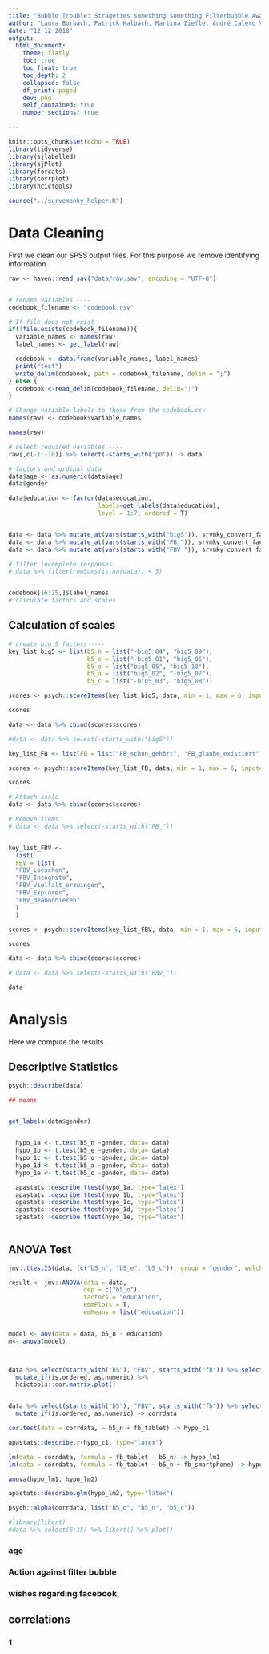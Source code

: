 ```yaml
---
title: "Bubble Trouble: Strageties something something Filterbubble Awareness"
author: "Laura Burbach, Patrick Halbach, Martina Ziefle, André Calero Valdez"
date: "12 12 2018"
output: 
  html_document:
    theme: flatly
    toc: true
    toc_float: true
    toc_depth: 2
    collapsed: false
    df_print: paged
    dev: png
    self_contained: true
    number_sections: true

---
```


```r
knitr::opts_chunk$set(echo = TRUE)
library(tidyverse)
library(sjlabelled)
library(sjPlot)
library(forcats)
library(corrplot)
library(hcictools)

source("../survemonky_helper.R")
```

# Data Cleaning
First we clean our SPSS output files. For this purpose we remove identifying information..

```r
raw <- haven::read_sav("data/raw.sav", encoding = "UTF-8")


# rename variables ---- 
codebook_filename <- "codebook.csv"

# If file does not exist
if(!file.exists(codebook_filename)){
  variable_names <- names(raw)
  label_names <- get_label(raw)

  codebook <- data.frame(variable_names, label_names)
  print("test")
  write_delim(codebook, path = codebook_filename, delim = ";")
} else {
  codebook <-read_delim(codebook_filename, delim=";")
}

# Change variable labels to those from the codebook.csv
names(raw) <- codebook$variable_names

names(raw)

# select required variables ----
raw[,c(-1:-10)] %>% select(-starts_with("p0")) -> data

# factors and ordinal data
data$age <- as.numeric(data$age)
data$gender

data$education <- factor(data$education, 
                         labels=get_labels(data$education), 
                         level = 1:7, ordered = T)


data <- data %>% mutate_at(vars(starts_with("big5")), srvmky_convert_factor, rev = T )
data <- data %>% mutate_at(vars(starts_with("FB_")), srvmky_convert_factor, rev = T ) 
data <- data %>% mutate_at(vars(starts_with("FBV_")), srvmky_convert_factor, rev = T )

# filter incomplete responses
# data %>% filter(rowSums(is.na(data)) < 5)


codebook[16:25,]$label_names
# calculate factors and scales


```


## Calculation of scales

```r

# create big 5 factors ----  
key_list_big5 <- list(b5_n = list("-big5_04", "big5_09"),
                      b5_e = list("-big5_01", "big5_06"),
                      b5_o = list("big5_05", "big5_10"),
                      b5_a = list("big5_02", "-big5_07"),
                      b5_c = list("-big5_03", "big5_08"))

scores <- psych::scoreItems(key_list_big5, data, min = 1, max = 6, impute = "mean")  

scores

data <- data %>% cbind(scores$scores) 

#data <- data %>% select(-starts_with("big5"))

key_list_FB <- list(FB = list("FB_schon_gehört", "FB_glaube_existiert", "FB_betrifft_persönlich", "FB_Problem", "FB_interessante_Beiträge", "FB_bewusstes_Vorgehen"))

scores <- psych::scoreItems(key_list_FB, data, min = 1, max = 6, impute = "mean")  

scores

# Attach scale
data <- data %>% cbind(scores$scores) 

# Remove items
# data <- data %>% select(-starts_with("FB_"))


key_list_FBV <-
  list(
  FBV = list(
  "FBV_Loeschen",
  "FBV_Incognito",
  "FBV_Vielfalt_erzwingen",
  "FBV_Explorer",
  "FBV_deabonnieren"
  )
  )

scores <- psych::scoreItems(key_list_FBV, data, min = 1, max = 6, impute = "mean")

scores

data <- data %>% cbind(scores$scores) 

# data <- data %>% select(-starts_with("FBV_"))

data

```

# Analysis
Here we compute the results

## Descriptive Statistics
```r
psych::describe(data)
```

```r
## means


get_labels(data$gender)


  hypo_1a <- t.test(b5_n ~gender, data= data)
  hypo_1b <- t.test(b5_e ~gender, data= data)
  hypo_1c <- t.test(b5_o ~gender, data= data)
  hypo_1d <- t.test(b5_a ~gender, data= data)
  hypo_1e <- t.test(b5_c ~gender, data= data)

  apastats::describe.ttest(hypo_1a, type="latex")
  apastats::describe.ttest(hypo_1b, type="latex")
  apastats::describe.ttest(hypo_1c, type="latex")  
  apastats::describe.ttest(hypo_1d, type="latex")  
  apastats::describe.ttest(hypo_1e, type="latex")  
  

```

## ANOVA Test

```r

jmv::ttestIS(data, (c("b5_n", "b5_e", "b5_c")), group = "gender", welchs = T, norm = T)

result <- jmv::ANOVA(data = data, 
                     dep = c("b5_o"), 
                     factors = "education", 
                     emmPlots = T, 
                     emMeans = list("education"))


model <- aov(data = data, b5_n ~ education)
m<- anova(model)



data %>% select(starts_with("b5"), "FBV", starts_with("fb")) %>% select(1:10) %>% 
  mutate_if(is.ordered, as.numeric) %>% 
  hcictools::cor.matrix.plot()


data %>% select(starts_with("b5"), "FBV", starts_with("fb")) %>% select(1:10) %>% 
  mutate_if(is.ordered, as.numeric) -> corrdata

cor.test(data = corrdata, ~ b5_n + fb_tablet) -> hypo_c1

apastats::describe.r(hypo_c1, type="latex")

lm(data = corrdata, formula = fb_tablet ~ b5_n) -> hypo_lm1
lm(data = corrdata, formula = fb_tablet ~ b5_n + fb_smartphone) -> hypo_lm2

anova(hypo_lm1, hypo_lm2)

apastats::describe.glm(hypo_lm2, type="latex")

psych::alpha(corrdata, list("b5_o", "b5_n", "b5_c"))

#library(likert)
#data %>% select(6:15) %>% likert() %>% plot()

```



### age



### Action against filter bubble 


### wishes regarding facebook



## correlations

### 1





